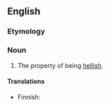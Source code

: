 ==English==

===Etymology===
{{suffix|en|hellish|ness}}

===Noun===
{{en-noun|-|+}}

# The property of being [[hellish]].

====Translations====
{{trans-top|property}}
* Finnish: {{t|fi|helvetillisyys}}
{{trans-mid}}
{{trans-bottom}}